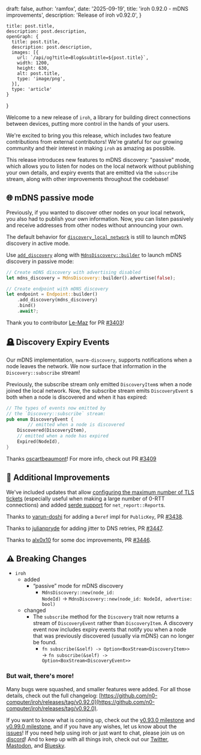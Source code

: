 
  draft: false,
  author: 'ramfox',
  date: '2025-09-19',
  title: 'iroh 0.92.0 - mDNS improvements',
  description: 'Release of iroh v0.92.0',
}

    title: post.title,
    description: post.description,
    openGraph: {
      title: post.title,
      description: post.description,
      images: [{
        url: `/api/og?title=Blog&subtitle=${post.title}`,
        width: 1200,
        height: 630,
        alt: post.title,
        type: 'image/png',
      }],
      type: 'article'
    }
}


Welcome to a new release of `iroh`, a library for building direct connections between devices, putting more control in the hands of your users.

We're excited to bring you this release, which includes two feature contributions from external contributors! We're grateful for our growing community and their interest in making `iroh` as amazing as possible.

This release introduces new features to mDNS discovery: "passive" mode, which allows you to listen for nodes on the local network without publishing your own details, and expiry events that are emitted via the `subscribe` stream, along with other improvements throughout the codebase!

## 🌐 mDNS passive mode

Previously, if you wanted to discover other nodes on your local network, you also had to publish your own information. Now, you can listen passively and receive addresses from other nodes without announcing your own.

The default behavior for [`discovery_local_network`](https://docs.rs/iroh/latest/iroh/endpoint/struct.Builder.html#method.discovery_local_network) is still to launch mDNS discovery in active mode.

Use [`add_discovery`](https://docs.rs/iroh/latest/iroh/endpoint/struct.Builder.html#method.add_discovery) along with [`MdnsDiscovery::builder`](https://docs.rs/iroh/latest/iroh/discovery/mdns/struct.MdnsDiscovery.html#method.builder) to launch mDNS discovery in passive mode:

```rust
// Create mDNS discovery with advertising disabled
let mdns_discovery = MdnsDiscovery::builder().advertise(false);

// Create endpoint with mDNS discovery
let endpoint = Endpoint::builder()
    .add_discovery(mdns_discovery)
    .bind()
    .await?;
```

Thank you to contributor [Le-Maz](https://github.com/Le-Maz) for PR [#3403](https://github.com/n0-computer/iroh/pull/3403)!

## 🪦 Discovery Expiry Events

Our mDNS implementation, `swarm-discovery`, supports notifications when a node leaves the network. We now surface that information in the `Discovery::subscribe` stream!

Previously, the subscribe stream only emitted `DiscoveryItem`s when a node joined the local network. Now, the subscribe stream emits `DiscoveryEvent` s both when a node is discovered and when it has expired:

```rust
// The types of events now emitted by
// the `Discovery::subscribe` stream:
pub enum DiscoveryEvent {
		// emitted when a node is discovered
    Discovered(DiscoveryItem),
    // emitted when a node has expired
    Expired(NodeId),
}
```

Thanks [oscartbeaumont](https://github.com/oscartbeaumont)! For more info, check out PR [#3409](https://github.com/n0-computer/iroh/pull/3409)

## 👷 Additional Improvements

We've included updates that allow [configuring the maximum number of TLS tickets](https://github.com/n0-computer/iroh/pull/3442) (especially useful when making a large number of 0-RTT connections) and added [serde support](https://github.com/n0-computer/iroh/pull/3454) for `net_report::Report`s.

Thanks to [varun-doshi](https://github.com/varun-doshi) for adding a `Deref` impl for `PublicKey`, PR [#3438](https://github.com/n0-computer/iroh/pull/3438).

Thanks to [julianpryde](https://github.com/julianpryde) for adding jitter to DNS retries, PR [#3447](https://github.com/n0-computer/iroh/pull/3447).

Thanks to [alx0x10](https://github.com/alx0x10) for some doc improvements, PR [#3446](https://github.com/n0-computer/iroh/pull/3446).

## ⚠️ Breaking Changes

- `iroh`
    - added
        - “passive” mode for mDNS discovery
            - `MdnsDiscovery::new(node_id: NodeId)` → `MdnsDiscovery::new(node_id: NodeId, advertise: bool)`
    - changed
        - The `subscribe` method for the `Discovery` trait now returns a stream of `DiscoveryEvent` rather than `DiscoveryItem`. A discovery event now includes expiry events that notify you when a node that was previously discovered (usually via mDNS) can no longer be found.
            - `fn subscribe(&self) -> Option<BoxStream<DiscoveryItem>>` → `fn subscribe(&self) -> Option<BoxStream<DiscoveryEvent>>`

### But wait, there's more!

Many bugs were squashed, and smaller features were added. For all those details, check out the full changelog: [https://github.com/n0-computer/iroh/releases/tag/v0.92.0](https://github.com/n0-computer/iroh/releases/tag/v0.92.0).

If you want to know what is coming up, check out the [v0.93.0 milestone](https://github.com/n0-computer/iroh/milestone/47) and [v0.99.0 milestone](https://github.com/n0-computer/iroh/milestone/34), and if you have any wishes, let us know about the [issues](https://github.com/n0-computer/iroh/issues)! If you need help using iroh or just want to chat, please join us on [discord](https://discord.com/invite/DpmJgtU7cW)! And to keep up with all things iroh, check out our [Twitter](https://x.com/iroh_n0), [Mastodon](https://mastodon.social/@n0iroh), and [Bluesky](https://bsky.app/profile/iroh.computer).
